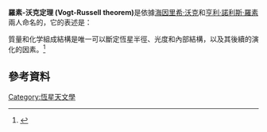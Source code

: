 '''羅素-沃克定理 (Vogt-Russell theorem)'''是依據[[海因里希·沃克_(天文學家)|海因里希·沃克]]和[[亨利·諾利斯·羅素|亨利·諾利斯·羅素]]兩人命名的，它的表述是：

質量和化学組成結構是唯一可以斷定恆星半徑、光度和內部結構，以及其後續的演化的因素。<ref>{{cite book | author = Carroll, Bradley W. & Ostlie, Dale A. | title=An Introduction to Modern Astrophysics | publisher=Addison-Wesley | year=2007 | pages=333 }}</ref>

== 參考資料 ==

{{reflist}}

[[Category:恆星天文學|Category:恆星天文學]]

{{astronomy-stub}}